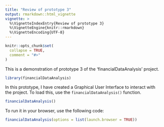 ```yaml
---
title: "Review of prototype 3"
output: rmarkdown::html_vignette
vignette: >
  %\VignetteIndexEntry{Review of prototype 3}
  %\VignetteEngine{knitr::rmarkdown}
  %\VignetteEncoding{UTF-8}
---
```


```r
knitr::opts_chunk$set(
  collapse = TRUE,
  comment = "#>"
)
```

This is a demonstration of prototype 3 of the 'financialDataAnalysis' project.

```r
library(financialDataAnalysis)
```

In this prototype, I have created a Graphical User Interface to interact with 
the project. To load this, use the `financialDataAnalysis()` function.

```r
financialDataAnalysis()
```

To run it in your browser, use the following code:

```r
financialDataAnalysis(options = list(launch.browser = TRUE))
```

